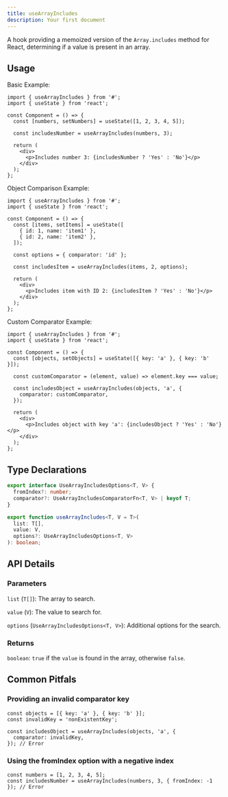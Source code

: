 ```yaml
---
title: useArrayIncludes
description: Your first document
---
```


A hook providing a memoized version of the `Array.includes` method for React, determining if a value is present in an array.

## Usage

Basic Example:

```tsx
import { useArrayIncludes } from '#';
import { useState } from 'react';

const Component = () => {
  const [numbers, setNumbers] = useState([1, 2, 3, 4, 5]);

  const includesNumber = useArrayIncludes(numbers, 3);

  return (
    <div>
      <p>Includes number 3: {includesNumber ? 'Yes' : 'No'}</p>
    </div>
  );
};
```

Object Comparison Example:

```tsx
import { useArrayIncludes } from '#';
import { useState } from 'react';

const Component = () => {
  const [items, setItems] = useState([
    { id: 1, name: 'item1' },
    { id: 2, name: 'item2' },
  ]);

  const options = { comparator: 'id' };

  const includesItem = useArrayIncludes(items, 2, options);

  return (
    <div>
      <p>Includes item with ID 2: {includesItem ? 'Yes' : 'No'}</p>
    </div>
  );
};
```

Custom Comparator Example:

```tsx
import { useArrayIncludes } from '#';
import { useState } from 'react';

const Component = () => {
  const [objects, setObjects] = useState([{ key: 'a' }, { key: 'b' }]);

  const customComparator = (element, value) => element.key === value;

  const includesObject = useArrayIncludes(objects, 'a', {
    comparator: customComparator,
  });

  return (
    <div>
      <p>Includes object with key 'a': {includesObject ? 'Yes' : 'No'}</p>
    </div>
  );
};
```

## Type Declarations

```typescript
export interface UseArrayIncludesOptions<T, V> {
  fromIndex?: number;
  comparator?: UseArrayIncludesComparatorFn<T, V> | keyof T;
}

export function useArrayIncludes<T, V = T>(
  list: T[],
  value: V,
  options?: UseArrayIncludesOptions<T, V>
): boolean;
```

## API Details

### Parameters

`list` (`T[]`): The array to search.

`value` (`V`): The value to search for.

`options` (`UseArrayIncludesOptions<T, V>`): Additional options for the search.

### Returns

`boolean`: `true` if the `value` is found in the array, otherwise `false`.

## Common Pitfals

### Providing an invalid comparator key

```tsx
const objects = [{ key: 'a' }, { key: 'b' }];
const invalidKey = 'nonExistentKey';

const includesObject = useArrayIncludes(objects, 'a', {
  comparator: invalidKey,
}); // Error
```

### Using the fromIndex option with a negative index

```tsx
const numbers = [1, 2, 3, 4, 5];
const includesNumber = useArrayIncludes(numbers, 3, { fromIndex: -1 }); // Error
```
